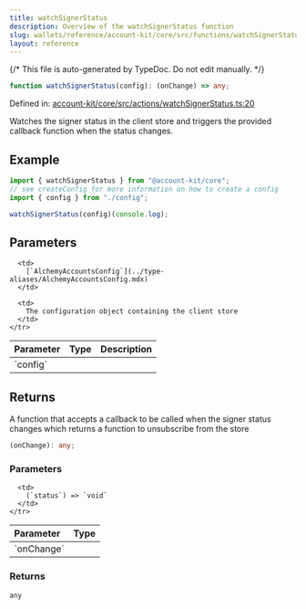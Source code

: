 ```yaml
---
title: watchSignerStatus
description: Overview of the watchSignerStatus function
slug: wallets/reference/account-kit/core/src/functions/watchSignerStatus
layout: reference
---
```


{/* This file is auto-generated by TypeDoc. Do not edit manually. */}

```ts
function watchSignerStatus(config): (onChange) => any;
```

Defined in: [account-kit/core/src/actions/watchSignerStatus.ts:20](https://github.com/alchemyplatform/aa-sdk/blob/9f926c402d1661309abbf8eae8431e52e8c5e53f/account-kit/core/src/actions/watchSignerStatus.ts#L20)

Watches the signer status in the client store and triggers the provided callback function when the status changes.

## Example

```ts
import { watchSignerStatus } from "@account-kit/core";
// see createConfig for more information on how to create a config
import { config } from "./config";

watchSignerStatus(config)(console.log);
```

## Parameters

<table>
  <thead>
    <tr>
      <th align="left">Parameter</th>
      <th align="left">Type</th>
      <th align="left">Description</th>
    </tr>
  </thead>

  <tbody>
    <tr>
      <td>
        `config`
      </td>

      <td>
        [`AlchemyAccountsConfig`](../type-aliases/AlchemyAccountsConfig.mdx)
      </td>

      <td>
        The configuration object containing the client store
      </td>
    </tr>

  </tbody>
</table>

## Returns

A function that accepts a callback to be called when the signer status changes which returns a function to unsubscribe from the store

```ts
(onChange): any;
```

### Parameters

<table>
  <thead>
    <tr>
      <th align="left">Parameter</th>
      <th align="left">Type</th>
    </tr>
  </thead>

  <tbody>
    <tr>
      <td>
        `onChange`
      </td>

      <td>
        (`status`) => `void`
      </td>
    </tr>

  </tbody>
</table>

### Returns

`any`
